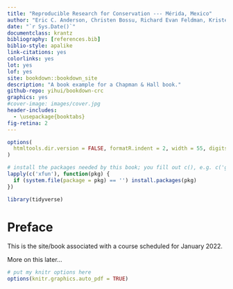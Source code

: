 ```yaml
--- 
title: "Reproducible Research for Conservation --- Mérida, Mexico"
author: "Eric C. Anderson, Christen Bossu, Richard Evan Feldman, Kristen C. Ruegg, Marius Somveille"
date: "`r Sys.Date()`"
documentclass: krantz
bibliography: [references.bib]
biblio-style: apalike
link-citations: yes
colorlinks: yes
lot: yes
lof: yes
site: bookdown::bookdown_site
description: "A book example for a Chapman & Hall book."
github-repo: yihui/bookdown-crc
graphics: yes
#cover-image: images/cover.jpg
header-includes: 
  - \usepackage{booktabs}
fig-retina: 2
---
```



```r
options(
  htmltools.dir.version = FALSE, formatR.indent = 2, width = 55, digits = 4
)

# install the packages needed by this book; you fill out c(), e.g. c('ggplot2', 'dplyr')
lapply(c('xfun'), function(pkg) {
  if (system.file(package = pkg) == '') install.packages(pkg)
})

library(tidyverse)
```

# Preface {-}

This is the site/book associated with a course scheduled for January 2022.

More on this later...


```r
# put my knitr options here
options(knitr.graphics.auto_pdf = TRUE)
```

